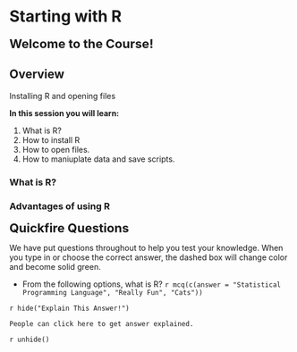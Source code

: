 # Starting with R

<span style="font-size: 22px; font-weight: bold; color: var(--purple);">Welcome to the Course!</span>

## Overview

Installing R and opening files

**In this session you will learn\:**

1. What is R?
2. How to install R
3. How to open files.
4. How to maniuplate data and save scripts.

### What is R?

### Advantages of using R

<span style="font-size: 22px; font-weight: bold; color: var(--blue);">Quickfire Questions</span>

We have put questions throughout to help you test your knowledge. When you type in or choose the correct answer, the dashed box will change color and become solid green.

- From the following options, what is R? `r mcq(c(answer = "Statistical Programming Language", "Really Fun", "Cats"))`  

`r hide("Explain This Answer!")`
```block
People can click here to get answer explained.
```
`r unhide()`  


